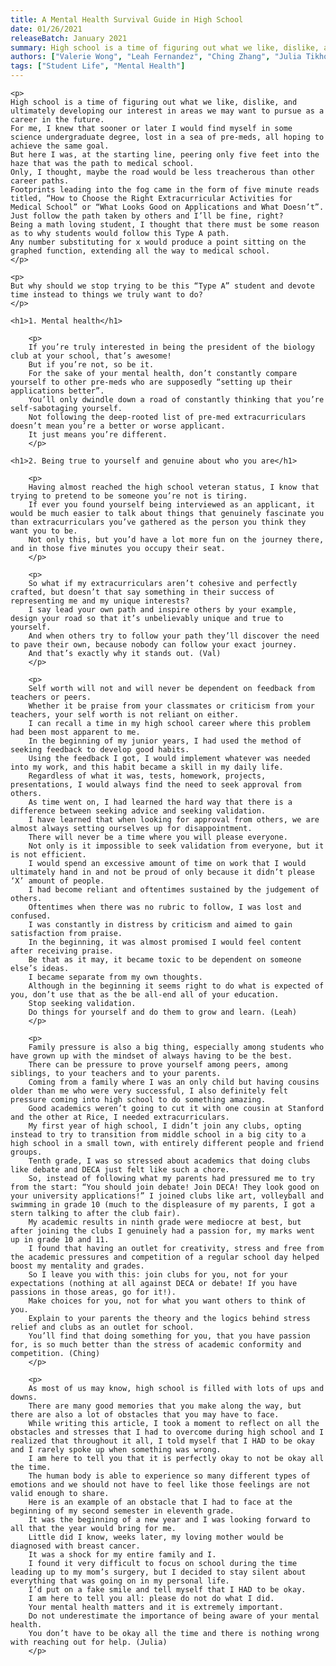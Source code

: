 ```yaml
---
title: A Mental Health Survival Guide in High School
date: 01/26/2021
releaseBatch: January 2021
summary: High school is a time of figuring out what we like, dislike, and ultimately developing our interest in areas we may want to pursue as a career in the future. But why should we devote time instead to things we truly want to do?
authors: ["Valerie Wong", "Leah Fernandez", "Ching Zhang", "Julia Tikhonov"]
tags: ["Student Life", "Mental Health"]
---
```

<div>

    <p>
    High school is a time of figuring out what we like, dislike, and ultimately developing our interest in areas we may want to pursue as a career in the future.
    For me, I knew that sooner or later I would find myself in some science undergraduate degree, lost in a sea of pre-meds, all hoping to achieve the same goal.
    But here I was, at the starting line, peering only five feet into the haze that was the path to medical school.
    Only, I thought, maybe the road would be less treacherous than other career paths.
    Footprints leading into the fog came in the form of five minute reads titled, “How to Choose the Right Extracurricular Activities for Medical School” or “What Looks Good on Applications and What Doesn’t”.
    Just follow the path taken by others and I’ll be fine, right?
    Being a math loving student, I thought that there must be some reason as to why students would follow this Type A path.
    Any number substituting for x would produce a point sitting on the graphed function, extending all the way to medical school.
    </p>

    <p>
    But why should we stop trying to be this “Type A” student and devote time instead to things we truly want to do?
    </p>

    <h1>1. Mental health</h1>

        <p>
        If you’re truly interested in being the president of the biology club at your school, that’s awesome!
        But if you’re not, so be it.
        For the sake of your mental health, don’t constantly compare yourself to other pre-meds who are supposedly “setting up their applications better”.
        You’ll only dwindle down a road of constantly thinking that you’re self-sabotaging yourself.
        Not following the deep-rooted list of pre-med extracurriculars doesn’t mean you’re a better or worse applicant.
        It just means you’re different.
        </p>

    <h1>2. Being true to yourself and genuine about who you are</h1>

        <p>
        Having almost reached the high school veteran status, I know that trying to pretend to be someone you’re not is tiring.
        If ever you found yourself being interviewed as an applicant, it would be much easier to talk about things that genuinely fascinate you than extracurriculars you’ve gathered as the person you think they want you to be.
        Not only this, but you’d have a lot more fun on the journey there, and in those five minutes you occupy their seat.
        </p>

        <p>
        So what if my extracurriculars aren’t cohesive and perfectly crafted, but doesn’t that say something in their success of representing me and my unique interests?
        I say lead your own path and inspire others by your example, design your road so that it’s unbelievably unique and true to yourself.
        And when others try to follow your path they’ll discover the need to pave their own, because nobody can follow your exact journey.
        And that’s exactly why it stands out. (Val) 
        </p>

        <p>
        Self worth will not and will never be dependent on feedback from teachers or peers.
        Whether it be praise from your classmates or criticism from your teachers, your self worth is not reliant on either.
        I can recall a time in my high school career where this problem had been most apparent to me.
        In the beginning of my junior years, I had used the method of seeking feedback to develop good habits.
        Using the feedback I got, I would implement whatever was needed into my work, and this habit became a skill in my daily life.
        Regardless of what it was, tests, homework, projects, presentations, I would always find the need to seek approval from others.
        As time went on, I had learned the hard way that there is a difference between seeking advice and seeking validation.
        I have learned that when looking for approval from others, we are almost always setting ourselves up for disappointment.
        There will never be a time where you will please everyone.
        Not only is it impossible to seek validation from everyone, but it is not efficient.
        I would spend an excessive amount of time on work that I would ultimately hand in and not be proud of only because it didn’t please ‘X’ amount of people.
        I had become reliant and oftentimes sustained by the judgement of others.
        Oftentimes when there was no rubric to follow, I was lost and confused.
        I was constantly in distress by criticism and aimed to gain satisfaction from praise.
        In the beginning, it was almost promised I would feel content after receiving praise.
        Be that as it may, it became toxic to be dependent on someone else’s ideas.
        I became separate from my own thoughts.
        Although in the beginning it seems right to do what is expected of you, don’t use that as the be all-end all of your education.
        Stop seeking validation.
        Do things for yourself and do them to grow and learn. (Leah)
        </p>

        <p>
        Family pressure is also a big thing, especially among students who have grown up with the mindset of always having to be the best.
        There can be pressure to prove yourself among peers, among siblings, to your teachers and to your parents.
        Coming from a family where I was an only child but having cousins older than me who were very successful, I also definitely felt pressure coming into high school to do something amazing.
        Good academics weren’t going to cut it with one cousin at Stanford and the other at Rice, I needed extracurriculars.
        My first year of high school, I didn’t join any clubs, opting instead to try to transition from middle school in a big city to a high school in a small town, with entirely different people and friend groups.
        Tenth grade, I was so stressed about academics that doing clubs like debate and DECA just felt like such a chore.
        So, instead of following what my parents had pressured me to try from the start: “You should join debate! Join DECA! They look good on your university applications!” I joined clubs like art, volleyball and swimming in grade 10 (much to the displeasure of my parents, I got a stern talking to after the club fair).
        My academic results in ninth grade were mediocre at best, but after joining the clubs I genuinely had a passion for, my marks went up in grade 10 and 11.
        I found that having an outlet for creativity, stress and free from the academic pressures and competition of a regular school day helped boost my mentality and grades.
        So I leave you with this: join clubs for you, not for your expectations (nothing at all against DECA or debate! If you have passions in those areas, go for it!).
        Make choices for you, not for what you want others to think of you.
        Explain to your parents the theory and the logics behind stress relief and clubs as an outlet for school.
        You’ll find that doing something for you, that you have passion for, is so much better than the stress of academic conformity and competition. (Ching)
        </p>

        <p>
        As most of us may know, high school is filled with lots of ups and downs.
        There are many good memories that you make along the way, but there are also a lot of obstacles that you may have to face.
        While writing this article, I took a moment to reflect on all the obstacles and stresses that I had to overcome during high school and I realized that throughout it all, I told myself that I HAD to be okay and I rarely spoke up when something was wrong.
        I am here to tell you that it is perfectly okay to not be okay all the time.
        The human body is able to experience so many different types of emotions and we should not have to feel like those feelings are not valid enough to share.
        Here is an example of an obstacle that I had to face at the beginning of my second semester in eleventh grade.
        It was the beginning of a new year and I was looking forward to all that the year would bring for me.
        Little did I know, weeks later, my loving mother would be diagnosed with breast cancer.
        It was a shock for my entire family and I.
        I found it very difficult to focus on school during the time leading up to my mom’s surgery, but I decided to stay silent about everything that was going on in my personal life.
        I’d put on a fake smile and tell myself that I HAD to be okay.
        I am here to tell you all: please do not do what I did.
        Your mental health matters and it is extremely important.
        Do not underestimate the importance of being aware of your mental health.
        You don’t have to be okay all the time and there is nothing wrong with reaching out for help. (Julia)
        </p>

</div>
